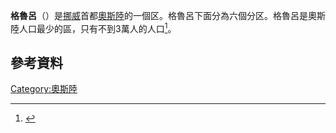 {{Infobox settlement
| name                 = 格魯呂
| official_name        = Bydel Grorud
| type                 = 区
| image_shield         = Oslo komm.svg
| image_map            = Oslo grorud.png
| image_skyline        = 
| latd = 59| latm = 57| lats = 27| latNS = N
| longd= 10| longm= 52| longs= 51| longEW= E
| coordinates_display  = inline,title
| coordinates_region   = NO-03
| subdivision_type     = 国家
| subdivision_name     = {{NOR}}
| subdivision_type2    = [[挪威城市列表|城市]]
| subdivision_name2    = [[奥斯陆|奥斯陆]]
|subdivision_type3      = 
|subdivision_name3      = 
| iso_code             = [[ISO_3166-2:NO|NO-030110]]
| leader_title         = <!-- Governor -->
| leader_name          =  
| area_total_km2       = 7.04
| area_footnotes       =
| area_rank            = 
| area_note            = 
| population_as_of     = 2004
| population_total     = 24,452
| population_footnotes = 
| population_rank      = 
| population_note      = 
| population_density_km2 = auto
| timezone1            = [[Central_European_Time|CET]]
| utc_offset1          = +1
| timezone1_DST        = [[Central_European_Summer_Time|CEST]]
| utc_offset1_DST      = +2
| website              = [http://www.bydel-grorud.oslo.kommune.no/ bydel-grorud.oslo.kommune.no]
}}

'''格魯呂'''（{{lang-no|Grorud}}）是[[挪威|挪威]]首都[[奧斯陸|奧斯陸]]的一個区。格魯呂下面分為六個分区。格魯呂是奧斯陸人口最少的區，只有不到3萬人的人口<ref>{{Cite web |url=http://www.utviklings-og-kompetanseetaten.oslo.kommune.no/oslostatistikken/statistikk_om_by_og_befolkning/folkemengde/ |title=Statistics from Oslo |accessdate=2016-02-22 |archive-date=2014-10-30 |archive-url=https://web.archive.org/web/20141030135914/http://www.utviklings-og-kompetanseetaten.oslo.kommune.no/oslostatistikken/statistikk_om_by_og_befolkning/folkemengde/ |dead-url=no }}</ref>。

== 參考資料 ==
{{Reflist}}

[[Category:奧斯陸|Category:奧斯陸]]
{{奧斯陸行政區劃}}
{{挪威小作品}}